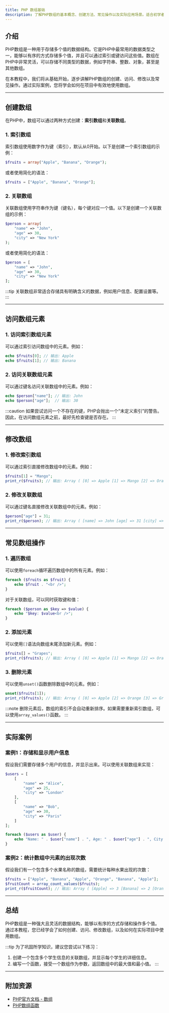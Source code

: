 ```yaml
---
title: PHP 数组基础
description: 了解PHP数组的基本概念、创建方法、常见操作以及实际应用场景。适合初学者快速掌握PHP数组的核心知识。
---
```


## 介绍

PHP数组是一种用于存储多个值的数据结构。它是PHP中最常用的数据类型之一，能够以有序的方式存储多个值，并且可以通过索引或键访问这些值。数组在PHP中非常灵活，可以存储不同类型的数据，例如字符串、整数、对象，甚至是其他数组。

在本教程中，我们将从基础开始，逐步讲解PHP数组的创建、访问、修改以及常见操作。通过实际案例，您将学会如何在项目中有效地使用数组。

---

## 创建数组

在PHP中，数组可以通过两种方式创建：**索引数组**和**关联数组**。

### 1. 索引数组

索引数组使用数字作为键（索引），默认从0开始。以下是创建一个索引数组的示例：

```php
$fruits = array("Apple", "Banana", "Orange");
```

或者使用简化的语法：

```php
$fruits = ["Apple", "Banana", "Orange"];
```

### 2. 关联数组

关联数组使用字符串作为键（键名），每个键对应一个值。以下是创建一个关联数组的示例：

```php
$person = array(
    "name" => "John",
    "age" => 30,
    "city" => "New York"
);
```

或者使用简化的语法：

```php
$person = [
    "name" => "John",
    "age" => 30,
    "city" => "New York"
];
```

:::tip
关联数组非常适合存储具有明确含义的数据，例如用户信息、配置设置等。
:::

---

## 访问数组元素

### 1. 访问索引数组元素

可以通过索引访问数组中的元素。例如：

```php
echo $fruits[0]; // 输出: Apple
echo $fruits[1]; // 输出: Banana
```

### 2. 访问关联数组元素

可以通过键名访问关联数组中的元素。例如：

```php
echo $person["name"]; // 输出: John
echo $person["age"];  // 输出: 30
```

:::caution
如果尝试访问一个不存在的键，PHP会抛出一个“未定义索引”的警告。因此，在访问数组元素之前，最好先检查键是否存在。
:::

---

## 修改数组

### 1. 修改索引数组

可以通过索引直接修改数组中的元素。例如：

```php
$fruits[1] = "Mango";
print_r($fruits); // 输出: Array ( [0] => Apple [1] => Mango [2] => Orange )
```

### 2. 修改关联数组

可以通过键名直接修改关联数组中的元素。例如：

```php
$person["age"] = 31;
print_r($person); // 输出: Array ( [name] => John [age] => 31 [city] => New York )
```

---

## 常见数组操作

### 1. 遍历数组

可以使用`foreach`循环遍历数组中的所有元素。例如：

```php
foreach ($fruits as $fruit) {
    echo $fruit . "<br />";
}
```

对于关联数组，可以同时获取键和值：

```php
foreach ($person as $key => $value) {
    echo "$key: $value<br />";
}
```

### 2. 添加元素

可以使用`[]`语法向数组末尾添加新元素。例如：

```php
$fruits[] = "Grapes";
print_r($fruits); // 输出: Array ( [0] => Apple [1] => Mango [2] => Orange [3] => Grapes )
```

### 3. 删除元素

可以使用`unset()`函数删除数组中的元素。例如：

```php
unset($fruits[1]);
print_r($fruits); // 输出: Array ( [0] => Apple [2] => Orange [3] => Grapes )
```

:::note
删除元素后，数组的索引不会自动重新排序。如果需要重新索引数组，可以使用`array_values()`函数。
:::

---

## 实际案例

### 案例1：存储和显示用户信息

假设我们需要存储多个用户的信息，并显示出来。可以使用关联数组来实现：

```php
$users = [
    [
        "name" => "Alice",
        "age" => 25,
        "city" => "London"
    ],
    [
        "name" => "Bob",
        "age" => 30,
        "city" => "Paris"
    ]
];

foreach ($users as $user) {
    echo "Name: " . $user["name"] . ", Age: " . $user["age"] . ", City: " . $user["city"] . "<br />";
}
```

### 案例2：统计数组中元素的出现次数

假设我们有一个包含多个水果名称的数组，需要统计每种水果出现的次数：

```php
$fruits = ["Apple", "Banana", "Apple", "Orange", "Banana", "Apple"];
$fruitCount = array_count_values($fruits);
print_r($fruitCount); // 输出: Array ( [Apple] => 3 [Banana] => 2 [Orange] => 1 )
```

---

## 总结

PHP数组是一种强大且灵活的数据结构，能够以有序的方式存储和操作多个值。通过本教程，您已经学会了如何创建、访问、修改数组，以及如何在实际项目中使用数组。

:::tip
为了巩固所学知识，建议您尝试以下练习：
1. 创建一个包含多个学生信息的关联数组，并显示每个学生的详细信息。
2. 编写一个函数，接受一个数组作为参数，返回数组中的最大值和最小值。
:::

---

## 附加资源

- [PHP官方文档 - 数组](https://www.php.net/manual/en/language.types.array.php)
- [PHP数组函数](https://www.php.net/manual/en/ref.array.php)